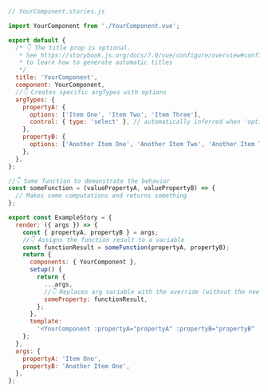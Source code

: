 ```js
// YourComponent.stories.js

import YourComponent from './YourComponent.vue';

export default {
  /* 👇 The title prop is optional.
   * See https://storybook.js.org/docs/7.0/vue/configure/overview#configure-story-loading
   * to learn how to generate automatic titles
   */
  title: 'YourComponent',
  component: YourComponent,
  //👇 Creates specific argTypes with options
  argTypes: {
    propertyA: {
      options: ['Item One', 'Item Two', 'Item Three'],
      control: { type: 'select' }, // automatically inferred when 'options' is defined
    },
    propertyB: {
      options: ['Another Item One', 'Another Item Two', 'Another Item Three'],
    },
  },
};

//👇 Some function to demonstrate the behavior
const someFunction = (valuePropertyA, valuePropertyB) => {
  // Makes some computations and returns something
};

export const ExampleStory = {
  render: ({ args }) => {
    const { propertyA, propertyB } = args;
    //👇 Assigns the function result to a variable
    const functionResult = someFunction(propertyA, propertyB);
    return {
      components: { YourComponent },
      setup() {
        return {
          ...args,
          //👇 Replaces arg variable with the override (without the need of mutation)
          someProperty: functionResult,
        };
      },
      template:
        '<YourComponent :propertyA="propertyA" :propertyB="propertyB" :someProperty="someProperty"/>',
    };
  },
  args: {
    propertyA: 'Item One',
    propertyB: 'Another Item One',
  },
};
```